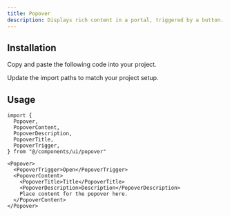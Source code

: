 ```yaml
---
title: Popover
description: Displays rich content in a portal, triggered by a button.
---
```


<ComponentPreview name="popover" />

## Installation

<ComponentInstall>

<Fragment slot="manual">

<Steps>

<Step>Copy and paste the following code into your project.</Step>

<ComponentSource path="registry/default/ui/popover.tsx" />

<Step>Update the import paths to match your project setup.</Step>

</Steps>

</Fragment>

</ComponentInstall>

## Usage

```tsx
import {
  Popover,
  PopoverContent,
  PopoverDescription,
  PopoverTitle,
  PopoverTrigger,
} from "@/components/ui/popover"
```

```tsx
<Popover>
  <PopoverTrigger>Open</PopoverTrigger>
  <PopoverContent>
    <PopoverTitle>Title</PopoverTitle>
    <PopoverDescription>Description</PopoverDescription>
    Place content for the popover here.
  </PopoverContent>
</Popover>
```
